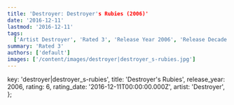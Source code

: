 ```yaml
---
title: 'Destroyer: Destroyer's Rubies (2006)'
date: '2016-12-11'
lastmod: '2016-12-11'
tags:
  ['Artist Destroyer', 'Rated 3', 'Release Year 2006', 'Release Decade 2000']
summary: 'Rated 3'
authors: ['default']
images: ['/content/images/destroyer|destroyer_s-rubies.jpg']
---
```


  key: 'destroyer|destroyer_s-rubies',
  title: 'Destroyer's Rubies',
  release_year: 2006,
  rating: 6,
  rating_date: '2016-12-11T00:00:00.000Z',
  artist: 'Destroyer',
};

<MusicRating data={data} />

